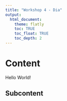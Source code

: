 ```yaml
---
title: "Workshop 4 - Dia"
output:
  html_document:
    theme: flatly
    toc: TRUE
    toc_float: TRUE
    toc_depth: 2
---
```


# Content

Hello World!


## Subcontent